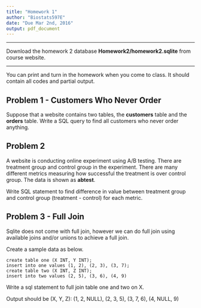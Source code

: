 ```yaml
---
title: "Homework 1"
author: "Biostats597E"
date: "Due Mar 2nd, 2016"
output: pdf_document
---
```


***
Download the homework 2 database **Homework2/homework2.sqlite** from course website.

***

You can print and turn in the homework when you come to class. It should contain all codes and partial output.

## Problem 1 - Customers Who Never Order

Suppose that a website contains two tables, the **customers** table and the **orders** table. Write a SQL query to find all customers who never order anything.

## Problem 2

A website is conducting online experiment using A/B testing. There are treatment group and control group in the experiment. There are many different metrics measuring how successful the treatment is over control group. The data is shown as **abtest**. 

Write SQL statement to find difference in  value between treatment group and control group (treatment - control) for each metric.

## Problem 3 - Full Join

Sqlite does not come with full join, however we can do full join using available joins and/or unions to achieve a full join.

Create a sample data as below.

```
create table one (X INT, Y INT);
insert into one values (1, 2), (2, 3), (3, 7);
create table two (X INT, Z INT);
insert into two values (2, 5), (3, 6), (4, 9)
```

Write a sql statement to full join table one and two on X.

Output should be (X, Y, Z): (1, 2, NULL), (2, 3, 5), (3, 7, 6), (4, NULL, 9)


